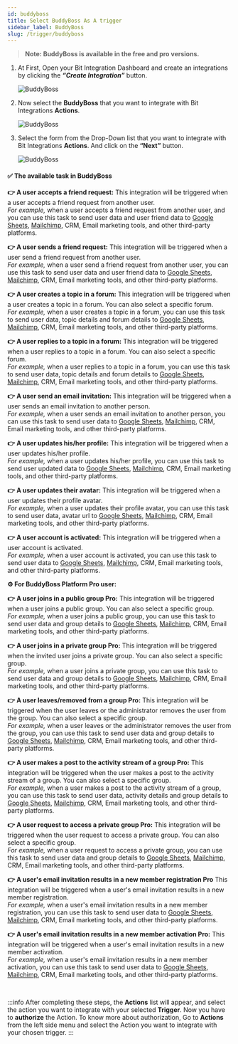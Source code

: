 ```yaml
---
id: buddyboss
title: Select BuddyBoss As A trigger
sidebar_label: BuddyBoss
slug: /trigger/buddyboss
---
```



> **Note: BuddyBoss is available in the free and pro versions.**

1. At First, Open your Bit Integration Dashboard and create an integrations by clicking the **_“Create Integration”_** button.

   <Image src="trigger/_create-integrations" alt="BuddyBoss" w="1020" h="350" />

2. Now select the **BuddyBoss** that you want to integrate with Bit Integrations **Actions**.

   <Image src="trigger/buddyboss/select-trigger" alt="BuddyBoss" w="1020" h="350" />

3. Select the form from the Drop-Down list that you want to integrate with Bit Integrations **Actions**. And click on the **“Next”** button.

   <Image src="trigger/buddyboss/select-form-or-task-name" alt="BuddyBoss" w="1020" h="350"/>
   

#### ✅ The available task in BuddyBoss

**👉 A user accepts a friend request:** This integration will be triggered when a user accepts a friend request from another user.   
*For example,* when a user accepts a friend request from another user, and you can use this task to send user data and user friend data to [Google Sheets](https://docs.bit-integrations.bitapps.pro/integrations/google-sheet), [Mailchimp](https://docs.bit-integrations.bitapps.pro/integrations/wpcf7-mailchimp), CRM, Email marketing tools, and other third-party platforms.

**👉 A user sends a friend request:** This integration will be triggered when a user send a friend request from another user.   
*For example,* when a user send a friend request from another user, you can use this task to send user data and user friend data to [Google Sheets](https://docs.bit-integrations.bitapps.pro/integrations/google-sheet), [Mailchimp](https://docs.bit-integrations.bitapps.pro/integrations/wpcf7-mailchimp), CRM, Email marketing tools, and other third-party platforms.

**👉 A user creates a topic in a forum:** This integration will be triggered when a user creates a topic in a forum. You can also select a specific forum.   
*For example,* when a user creates a topic in a forum, you can use this task to send user data, topic details and forum details to [Google Sheets](https://docs.bit-integrations.bitapps.pro/integrations/google-sheet), [Mailchimp](https://docs.bit-integrations.bitapps.pro/integrations/wpcf7-mailchimp), CRM, Email marketing tools, and other third-party platforms.

**👉 A user replies to a topic in a forum:** This integration will be triggered when a user replies to a topic in a forum. You can also select a specific forum.   
*For example,* when a user replies to a topic in a forum, you can use this task to send user data, topic details and forum details to [Google Sheets](https://docs.bit-integrations.bitapps.pro/integrations/google-sheet), [Mailchimp](https://docs.bit-integrations.bitapps.pro/integrations/wpcf7-mailchimp), CRM, Email marketing tools, and other third-party platforms.

**👉 A user send an email invitation:** This integration will be triggered when a user sends an email invitation to another person.   
*For example,* when a user sends an email invitation to another person, you can use this task to send user data to [Google Sheets](https://docs.bit-integrations.bitapps.pro/integrations/google-sheet), [Mailchimp](https://docs.bit-integrations.bitapps.pro/integrations/wpcf7-mailchimp), CRM, Email marketing tools, and other third-party platforms.

**👉 A user updates his/her profile:** This integration will be triggered when a user updates his/her profile.   
*For example,* when a user updates his/her profile, you can use this task to send user updated data to [Google Sheets](https://docs.bit-integrations.bitapps.pro/integrations/google-sheet), [Mailchimp](https://docs.bit-integrations.bitapps.pro/integrations/wpcf7-mailchimp), CRM, Email marketing tools, and other third-party platforms.

**👉 A user updates their avatar:** This integration will be triggered when a user updates their profile avatar.   
*For example,* when a user updates their profile avatar, you can use this task to send user data, avatar url to [Google Sheets](https://docs.bit-integrations.bitapps.pro/integrations/google-sheet), [Mailchimp](https://docs.bit-integrations.bitapps.pro/integrations/wpcf7-mailchimp), CRM, Email marketing tools, and other third-party platforms.

**👉 A user account is activated:** This integration will be triggered when a user account is activated.   
*For example,* when a user account is activated, you can use this task to send user data to [Google Sheets](https://docs.bit-integrations.bitapps.pro/integrations/google-sheet), [Mailchimp](https://docs.bit-integrations.bitapps.pro/integrations/wpcf7-mailchimp), CRM, Email marketing tools, and other third-party platforms.

**⚙ For BuddyBoss Platform Pro user:**   <br/>

**👉 A user joins in a public group Pro:** This integration will be triggered when a user joins a public group. You can also select a specific group.    
*For example,* when a user joins a public group, you can use this task to send user data and group details to [Google Sheets](https://docs.bit-integrations.bitapps.pro/integrations/google-sheet), [Mailchimp](https://docs.bit-integrations.bitapps.pro/integrations/wpcf7-mailchimp), CRM, Email marketing tools, and other third-party platforms.

**👉 A user joins in a private group Pro:** This integration will be triggered when the invited user joins a private group. You can also select a specific group.    
*For example,* when a user joins a private group, you can use this task to send user data and group details to [Google Sheets](https://docs.bit-integrations.bitapps.pro/integrations/google-sheet), [Mailchimp](https://docs.bit-integrations.bitapps.pro/integrations/wpcf7-mailchimp), CRM, Email marketing tools, and other third-party platforms.

**👉 A user leaves/removed from a group Pro:** This integration will be triggered when the user leaves or the administrator removes the user from the group. You can also select a specific group.     
*For example,* when a user leaves or the administrator removes the user from the group, you can use this task to send user data and group details to [Google Sheets](https://docs.bit-integrations.bitapps.pro/integrations/google-sheet), [Mailchimp](https://docs.bit-integrations.bitapps.pro/integrations/wpcf7-mailchimp), CRM, Email marketing tools, and other third-party platforms.

**👉 A user makes a post to the activity stream of a group Pro:** This integration will be triggered when the user makes a post to the activity stream of a group. You can also select a specific group.     
*For example,* when a user makes a post to the activity stream of a group, you can use this task to send user data, activity details and group details to [Google Sheets](https://docs.bit-integrations.bitapps.pro/integrations/google-sheet), [Mailchimp](https://docs.bit-integrations.bitapps.pro/integrations/wpcf7-mailchimp), CRM, Email marketing tools, and other third-party platforms.

**👉 A user request to access a private group Pro:** This integration will be triggered when the user request to access a private group. You can also select a specific group.     
*For example,* when a user request to access a private group, you can use this task to send user data and group details to [Google Sheets](https://docs.bit-integrations.bitapps.pro/integrations/google-sheet), [Mailchimp](https://docs.bit-integrations.bitapps.pro/integrations/wpcf7-mailchimp), CRM, Email marketing tools, and other third-party platforms.

**👉 A user's email invitation results in a new member registration Pro** This integration will be triggered when a user's email invitation results in a new member registration.   
*For example,* when a user's email invitation results in a new member registration, you can use this task to send user data to [Google Sheets](https://docs.bit-integrations.bitapps.pro/integrations/google-sheet), [Mailchimp](https://docs.bit-integrations.bitapps.pro/integrations/wpcf7-mailchimp), CRM, Email marketing tools, and other third-party platforms.

**👉 A user's email invitation results in a new member activation Pro:** This integration will be triggered when a user's email invitation results in a new member activation.   
*For example,* when a user's email invitation results in a new member activation, you can use this task to send user data to [Google Sheets](https://docs.bit-integrations.bitapps.pro/integrations/google-sheet), [Mailchimp](https://docs.bit-integrations.bitapps.pro/integrations/wpcf7-mailchimp), CRM, Email marketing tools, and other third-party platforms.



<br/>

:::info
  After completing these steps, the **Actions** list will appear, and select the action you want to integrate with your selected **Trigger**. Now you have to **authorize** the Action. To know more about authorization, Go to **Actions** from the left side menu and select the Action you want to integrate with your chosen trigger.
:::

<Feedback/>